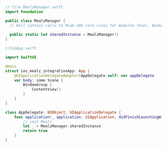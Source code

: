 ```swift
// file MealzManager.swift
import Foundation

public class MealzManager {
  // Will contain calls to Miam SDK core class for modules (User, Basket, Store...)
  
  public static let sharedInstance = MealzManager()
}
```
```swift
//IosApp.swift

import SwiftUI

@main
struct ios_mealz_integrationApp: App {
    @UIApplicationDelegateAdaptor(AppDelegate.self) var appDelegate
    var body: some Scene {
        WindowGroup {
            ContentView()
        }
    }
}

class AppDelegate: NSObject, UIApplicationDelegate {
    func application(_ application: UIApplication, didFinishLaunchingWithOptions launchOptions: [UIApplication.LaunchOptionsKey: Any]?) -> Bool {
        // init Mealz
        let _ = MealzManager.sharedInstance
        return true
    }
}

```